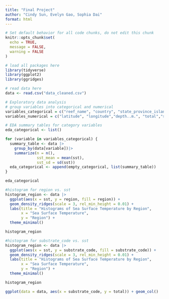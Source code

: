 ```yaml
---
title: "Final Project"
author: "Cindy Sun, Evelyn Gao, Sophia Dai"
format: html
---
```

```r
# Set default behavior for all code chunks, do not edit this chunk
knitr::opts_chunk$set(
  echo = TRUE, 
  message = FALSE, 
  warning = FALSE
)
```

```r
# load all packages here
library(tidyverse)
library(ggplot2)
library(ggridges)

# read data here 
data <- read.csv("data_cleaned.csv")
```

```r
# Exploratory data analysis
# group variables into categorical and numerical
variables_categorical = c("reef_name", "country", "state_province_island", "city_town", "region", "year","month", "date_substrate", "date_temperature",  "substrate_code")
variables_numerical = c("latitude", "longitude","depth..m.", "total","sst")
```

```r
# EDA summary tables for category variables
eda_categorical <- list()

for (variable in variables_categorical) {
  summary_table <- data |>
    group_by(data[variable])|>
    summarize(n = n(),
              sst_mean = mean(sst),
              sst_sd = sd(sst))
  eda_categorical <- append(empty_categorical, list(summary_table))
}

eda_categorical
```

```r
#histogram for region vs. sst
histogram_region <- data |>
  ggplot(aes(x = sst, y = region, fill = region)) +
  geom_density_ridges(scale = 3, rel_min_height = 0.01) +
  labs(title = "Histograms of Sea Surface Temperature by Region",
       x = "Sea Surface Temperature",
       y = "Region") +
  theme_minimal()

histogram_region
```

```r
#histogram for substrate_code vs. sst 
histogram_region <- data |>
  ggplot(aes(x = sst, y = substrate_code, fill = substrate_code)) +
  geom_density_ridges(scale = 3, rel_min_height = 0.01) +
  labs(title = "Histograms of Sea Surface Temperature by Region",
       x = "Sea Surface Temperature",
       y = "Region") +
  theme_minimal()

histogram_region

ggplot(data = data, aes(x = substrate_code, y = total)) + geom_col()
```

